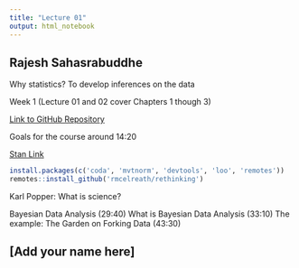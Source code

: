 ```yaml
---
title: "Lecture 01"
output: html_notebook
---
```


## Rajesh Sahasrabuddhe    

Why statistics? To develop inferences on the data

Week 1 (Lecture 01 and 02 cover Chapters 1 though 3)

[Link to GitHub Repository](https://github.com/rmcelreath/statrethinking_winter2019)

Goals for the course around 14:20

[Stan Link](http://mc-stan.org)

```r
install.packages(c('coda', 'mvtnorm', 'devtools', 'loo', 'remotes'))
remotes::install_github('rmcelreath/rethinking')
```

Karl Popper: What is science?

Bayesian Data Analysis (29:40)
What is Bayesian Data Analysis (33:10)
The example: The Garden on Forking Data (43:30)

## [Add your name here]
